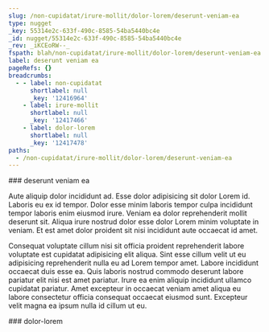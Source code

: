 ```yaml
---
slug: /non-cupidatat/irure-mollit/dolor-lorem/deserunt-veniam-ea
type: nugget
_key: 55314e2c-633f-490c-8585-54ba5440bc4e
_id: nugget/55314e2c-633f-490c-8585-54ba5440bc4e
_rev: _iKCEoRW--_
fspath: blah/non-cupidatat/irure-mollit/dolor-lorem/deserunt-veniam-ea.md
label: deserunt veniam ea
pageRefs: {}
breadcrumbs:
  - - label: non-cupidatat
      shortlabel: null
      _key: '12416964'
    - label: irure-mollit
      shortlabel: null
      _key: '12417466'
    - label: dolor-lorem
      shortlabel: null
      _key: '12417478'
paths:
  - /non-cupidatat/irure-mollit/dolor-lorem/deserunt-veniam-ea
---
```


<NuggetArea>
<Nugget slug="/non-cupidatat/irure-mollit/dolor-lorem/deserunt-veniam-ea" type="nugget" _key="55314e2c-633f-490c-8585-54ba5440bc4e" _id="nugget/55314e2c-633f-490c-8585-54ba5440bc4e" _rev="_iKCEoRW--_" fspath="blah/non-cupidatat/irure-mollit/dolor-lorem/deserunt-veniam-ea.md" label="deserunt veniam ea" paths="/non-cupidatat/irure-mollit/dolor-lorem/deserunt-veniam-ea">
<NuggetBody>
### deserunt veniam ea

Aute aliquip dolor incididunt ad. Esse dolor adipisicing sit dolor Lorem id. Laboris eu ex id tempor. Dolor esse minim laboris tempor culpa incididunt tempor laboris enim eiusmod irure. Veniam ea dolor reprehenderit mollit deserunt sit. Aliqua irure nostrud dolor esse dolor Lorem minim voluptate in veniam. Et est amet dolor proident sit nisi incididunt aute occaecat id amet.

Consequat voluptate cillum nisi sit officia proident reprehenderit labore voluptate est cupidatat adipisicing elit aliqua. Sint esse cillum velit ut eu adipisicing reprehenderit nulla eu ad Lorem tempor amet. Labore incididunt occaecat duis esse ea. Quis laboris nostrud commodo deserunt labore pariatur elit nisi est amet pariatur. Irure ea enim aliquip incididunt ullamco cupidatat pariatur. Amet excepteur in occaecat veniam amet aliqua eu labore consectetur officia consequat occaecat eiusmod sunt. Excepteur velit magna ea ipsum nulla id cillum ut eu.

</NuggetBody>
<Breadcrumbs>
<Crumbs>
<Crumb _key="12416964" label="non-cupidatat" /><Crumb _key="12417466" label="irure-mollit" /><Crumb _key="12417478" label="dolor-lorem" />
</Crumbs>
</Breadcrumbs>
</Nugget>

<NuggetsInbound>
</NuggetsInbound>
<NuggetsOutbound>
</NuggetsOutbound>
</NuggetArea>
<PassagesInbound>
<Passage direction="inbound" type="passage" _key="12417478" _id="passage/12417478" _rev="_iKCEoRS--A" label="dolor-lorem" passage="dolor-lorem" fspath="blah/non-cupidatat/irure-mollit/dolor-lorem" paths="/non-cupidatat/irure-mollit/dolor-lorem" slug="/non-cupidatat/irure-mollit/dolor-lorem">
<NuggetBody>
### dolor-lorem

</NuggetBody>
<Breadcrumbs>
<Crumbs>
<Crumb _key="12416964" label="non-cupidatat" /><Crumb _key="12417466" label="irure-mollit" />
</Crumbs>
</Breadcrumbs>
</Passage>

</PassagesInbound>
<PassagesOutbound>
</PassagesOutbound>